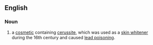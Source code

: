 ==English==
{{wikipedia}}
===Noun===
{{en-noun|sg=[[Venetian]] [[ceruse|Ceruse]]}}

# a [[cosmetic]] containing [[cerussite]], which was used as a [[skin whitener]] during the 16th century and caused [[lead poisoning]].
